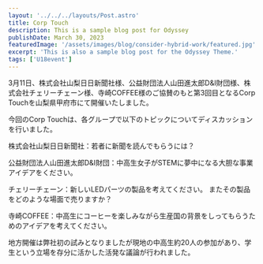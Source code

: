 ```yaml
---
layout: '../../../layouts/Post.astro'
title: Corp Touch
description: This is a sample blog post for Odyssey
publishDate: March 30, 2023
featuredImage: '/assets/images/blog/consider-hybrid-work/featured.jpg'
excerpt: 'This is also a sample blog post for the Odyssey Theme.'
tags: ['U18event']
---
```


3月11日、株式会社山梨日日新聞社様、公益財団法人山田進太郎D&I財団様、株式会社チェリーチェーン様、寺崎COFFEE様のご協賛のもと第3回目となるCorp Touchを山梨県甲府市にて開催いたしました。

今回のCorp Touchは、各グループで以下のトピックについてディスカッションを行いました。

株式会社山梨日日新聞社：若者に新聞を読んでもらうには？

公益財団法人山田進太郎D&I財団：中高生女子がSTEMに夢中になる大胆な事業アイデアをください。

チェリーチェーン：新しいLEDパーツの製品を考えてください。 またその製品をどのような場面で売りますか？

寺崎COFFEE：中高生にコーヒーを楽しみながら生産国の背景をしってもらうためのアイデアを考えてください。

地方開催は弊社初の試みとなりましたが現地の中高生約20人の参加があり、学生という立場を存分に活かした活発な議論が行われました。
